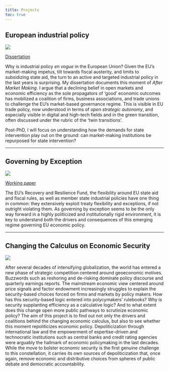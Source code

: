 ```yaml
---
title: Projects
toc: true
---
```


## European industrial policy

![](ip.png)

<a href="https://arxiv.org/abs/2210.07278" target="_blank">Dissertation</a>

Why is industrial policy *en vogue* in the European Union? Given the EU's market-making impetus, tilt towards fiscal austerity, and limits to subsidizing state aid, the turn to an active and targeted industrial policy in the last years is surprising. My dissertation documents this moment of *After Market Making*. I argue that a declining belief in open markets and economic efficiency as the sole propagators of 'good' economic outcomes has mobilized a coalition of firms, business associations, and trade unions to challenge the EU's market-based governance regime. This is visible in EU trade policy, now understood in terms of *open strategic autonomy*, and especially visible in digital and high-tech fields and in the green transition, often discussed under the rubric of the 'twin transitions'.

Post-PhD, I will focus on understanding how the demands for state intervention play out on the ground: can market-making institutions be repurposed for state intervention?

------------------------------------------------------------------------

## Governing by Exception

![](sa.png)

<a href="https://arxiv.org/abs/2112.08866" target="_blank">Working paper</a>

The EU's Recovery and Resilience Fund, the flexibility around EU state aid and fiscal rules, as well as member state industrial policies have one thing in common: they extensively exploit treaty flexibility and exceptions, if not outright violating them. As governing by exception seems to be the only way forward in a highly politicized and institutionally rigid environment, it is key to understand both the drivers and consequences of this emerging regime governing EU economic policy.

------------------------------------------------------------------------

## Changing the Calculus on Economic Security

![](security.jpg)

After several decades of intensifying globalization, the world has entered a new phase of strategic competition centered around geoeconomic motives. Buzzwords such as reshoring and de-risking dominate policy discourse and quarterly earnings reports. The mainstream economic view centered around price signals and factor endowment increasingly struggles to explain the security-based choices forced on firms and markets by policy makers. How has this security-based logic entered into polycymakers' rulebooks? Why is security supplanting efficiency as a calculative logic? And to what extent does this change open more public pathways to scrutinize economic policy? The aim of this project is to find out not only the drivers and coalitions behind the changing economic calculus, but also to see whether this moment repoliticizes economic policy. Depoliticization through international law and the empowerment of expertise-driven and technocratic institutions such as central banks and credit rating agencies were arguably the hallmark of economic policymaking in the last decades. While the move to bolster economic security is the first genuine challenge to this constellation, it carries its own sources of depoliticization that, once again, remove economic and distributive choices from spheres of public debate and democratic accountability.
